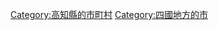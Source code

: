 {{Commonscat|Kami, Kochi}}
{{Catmore}}

{{DEFAULTSORT:Kami-shi}}
[[Category:高知縣的市町村|Category:高知縣的市町村]]
[[Category:四國地方的市|Category:四國地方的市]]